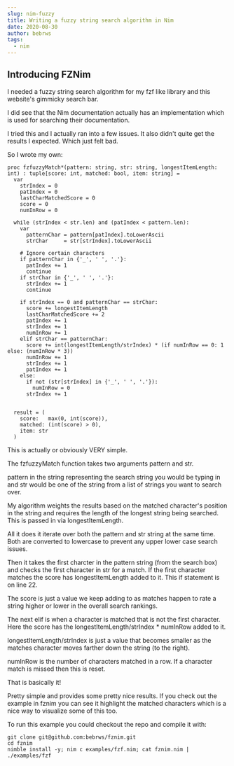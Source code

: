 ```yaml
---
slug: nim-fuzzy
title: Writing a fuzzy string search algorithm in Nim
date: 2020-08-30
author: bebrws
tags:
  - nim
---
```


## Introducing FZNim

I needed a fuzzy string search algorithm for my fzf like library and this website's gimmicky search bar.

I did see that the Nim documentation actually has an implementation which is used for searching their documentation.

I tried this and I actually ran into a few issues. It also didn't quite get the results I expected. Which just felt bad.

So I wrote my own:

```
proc fzfuzzyMatch*(pattern: string, str: string, longestItemLength: int) : tuple[score: int, matched: bool, item: string] =
  var
    strIndex = 0
    patIndex = 0
    lastCharMatchedScore = 0
    score = 0
    numInRow = 0

  while (strIndex < str.len) and (patIndex < pattern.len):
    var
      patternChar = pattern[patIndex].toLowerAscii
      strChar     = str[strIndex].toLowerAscii

    # Ignore certain characters
    if patternChar in {'_', ' ', '.'}:
      patIndex += 1
      continue
    if strChar in {'_', ' ', '.'}:
      strIndex += 1
      continue

    if strIndex == 0 and patternChar == strChar:
      score += longestItemLength
      lastCharMatchedScore += 2
      patIndex += 1
      strIndex += 1
      numInRow += 1
    elif strChar == patternChar:
      score += int(longestItemLength/strIndex) * (if numInRow == 0: 1 else: (numInRow * 3))
      numInRow += 1
      strIndex += 1
      patIndex += 1
    else:
      if not (str[strIndex] in {'_', ' ', '.'}):
        numInRow = 0
      strIndex += 1


  result = (
    score:   max(0, int(score)),
    matched: (int(score) > 0),
    item: str
  )
```

This is actually or obviously VERY simple.

The fzfuzzyMatch function takes two arguments pattern and str.

pattern in the string representing the search string you would be typing in and str would be one of the string from a list of strings you want to search over.

My algorithm weights the results based on the matched character's position in the string and requires the length of the longest string being searched. This is passed in via longestItemLength.

All it does it iterate over both the pattern and str string at the same time. Both are converted to lowercase to prevent any upper lower case search issues.

Then it takes the first charcter in the pattern string (from the search box) and checks the first character in str for a match. If the first character matches the score has longestItemLength added to it. This if statement is on line 22.

The score is just a value we keep adding to as matches happen to rate a string higher or lower in the overall search rankings.

The next elif is when a character is matched that is not the first character. Here the score has the longestItemLength/strIndex \* numInRow added to it.

longestItemLength/strIndex is just a value that becomes smaller as the matches character moves farther down the string (to the right).

numInRow is the number of characters matched in a row. If a character match is missed then this is reset.

That is basically it!

Pretty simple and provides some pretty nice results. If you check out the example in fznim you can see it highlight the matched characters which is a nice way to visualize some of this too.

To run this example you could checkout the repo and compile it with:

```
git clone git@github.com:bebrws/fznim.git
cd fznim
nimble install -y; nim c examples/fzf.nim; cat fznim.nim | ./examples/fzf
```
